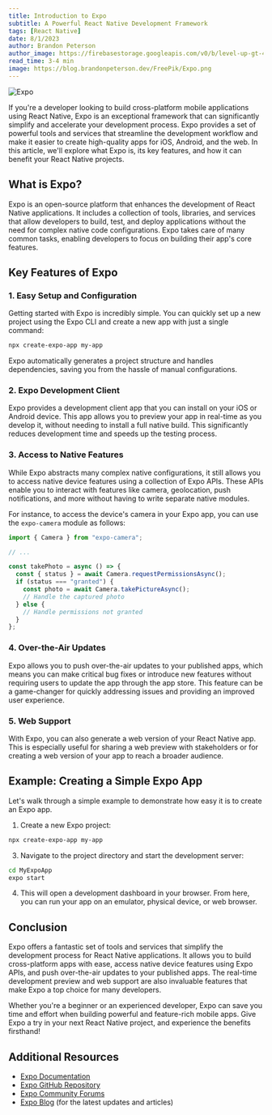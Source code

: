 ```yaml
---
title: Introduction to Expo
subtitle: A Powerful React Native Development Framework
tags: [React Native]
date: 8/1/2023
author: Brandon Peterson
author_image: https://firebasestorage.googleapis.com/v0/b/level-up-gt-479b6.appspot.com/o/Brandon.webp?alt=media&token=f7cd367f-40c0-4237-87f2-b8ec11dcf411
read_time: 3-4 min
image: https://blog.brandonpeterson.dev/FreePik/Expo.png
---
```


![Expo](https://blog.brandonpeterson.dev/FreePik/Expo.png)

If you're a developer looking to build cross-platform mobile applications using React Native, Expo is an exceptional framework that can significantly simplify and accelerate your development process. Expo provides a set of powerful tools and services that streamline the development workflow and make it easier to create high-quality apps for iOS, Android, and the web. In this article, we'll explore what Expo is, its key features, and how it can benefit your React Native projects.

## What is Expo?

Expo is an open-source platform that enhances the development of React Native applications. It includes a collection of tools, libraries, and services that allow developers to build, test, and deploy applications without the need for complex native code configurations. Expo takes care of many common tasks, enabling developers to focus on building their app's core features.

## Key Features of Expo

### 1. Easy Setup and Configuration

Getting started with Expo is incredibly simple. You can quickly set up a new project using the Expo CLI and create a new app with just a single command:

```bash
npx create-expo-app my-app
```

Expo automatically generates a project structure and handles dependencies, saving you from the hassle of manual configurations.

### 2. Expo Development Client

Expo provides a development client app that you can install on your iOS or Android device. This app allows you to preview your app in real-time as you develop it, without needing to install a full native build. This significantly reduces development time and speeds up the testing process.

### 3. Access to Native Features

While Expo abstracts many complex native configurations, it still allows you to access native device features using a collection of Expo APIs. These APIs enable you to interact with features like camera, geolocation, push notifications, and more without having to write separate native modules.

For instance, to access the device's camera in your Expo app, you can use the `expo-camera` module as follows:

```javascript
import { Camera } from "expo-camera";

// ...

const takePhoto = async () => {
  const { status } = await Camera.requestPermissionsAsync();
  if (status === "granted") {
    const photo = await Camera.takePictureAsync();
    // Handle the captured photo
  } else {
    // Handle permissions not granted
  }
};
```

### 4. Over-the-Air Updates

Expo allows you to push over-the-air updates to your published apps, which means you can make critical bug fixes or introduce new features without requiring users to update the app through the app store. This feature can be a game-changer for quickly addressing issues and providing an improved user experience.

### 5. Web Support

With Expo, you can also generate a web version of your React Native app. This is especially useful for sharing a web preview with stakeholders or for creating a web version of your app to reach a broader audience.

## Example: Creating a Simple Expo App

Let's walk through a simple example to demonstrate how easy it is to create an Expo app.

1. Create a new Expo project:

```bash
npx create-expo-app my-app
```

3. Navigate to the project directory and start the development server:

```bash
cd MyExpoApp
expo start
```

4. This will open a development dashboard in your browser. From here, you can run your app on an emulator, physical device, or web browser.

## Conclusion

Expo offers a fantastic set of tools and services that simplify the development process for React Native applications. It allows you to build cross-platform apps with ease, access native device features using Expo APIs, and push over-the-air updates to your published apps. The real-time development preview and web support are also invaluable features that make Expo a top choice for many developers.

Whether you're a beginner or an experienced developer, Expo can save you time and effort when building powerful and feature-rich mobile apps. Give Expo a try in your next React Native project, and experience the benefits firsthand!

## Additional Resources

- [Expo Documentation](https://docs.expo.dev/)
- [Expo GitHub Repository](https://github.com/expo/expo)
- [Expo Community Forums](https://forums.expo.dev/)
- [Expo Blog](https://blog.expo.dev/) (for the latest updates and articles)
